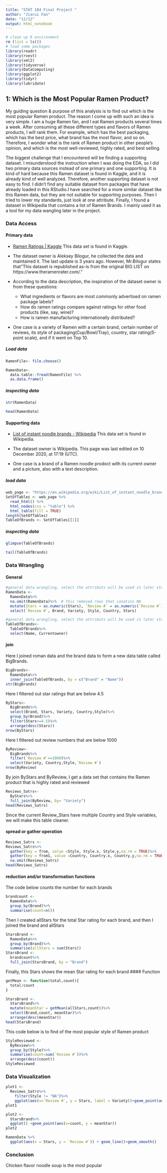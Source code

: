 ```yaml
---
title: "STAT 184 Final Project "
author: "Jiarui Fan" 
date: "12/12"
output: html_notebook
---
```

```r
# clean up R environment
rm (list = ls())
# load some packages
library(readr)
library(rvest)
library(xml2)
library(tidyverse)
library(DataComputing)
library(ggplot2)
library(tidyr)
library(lubridate)
```

## 1: Which is the Most Popular Ramen Product?
My guiding question & purpose of this analysis is to find out which is the most popular Ramen product. The reason I come up with such an idea is very simple. I am a huge Ramen fan, and I eat Ramen products several times a week. After consuming all these different types and flavors of Ramen products, I will rank them. For example, which has the best packaging, which has the best price, what brand has the most flavor, and so on. Therefore, I wonder what is the rank of Ramen product in other people's opinion, and which is the most well-reviewed, highly rated, and best selling.

The biggest challenge that I encountered will be finding a supporting dataset. I misunderstood the instruction when I was doing the EDA, so I did two primary data sources instead of one primary and one supporting. It is kind of hard because this Ramen dataset is found in Kaggle, and it is already kind of well analyzed. Therefore, another supporting dataset is not easy to find. I didn't find any suitable dataset from packages that have already loaded in this RStudio.I have searched for a more similar dataset like this Ramen data, but they are not suitable for supporting purposes. Then I tried to lower my standards, just look at one attribute. Finally, I found a dataset in Wikipedia that contains a list of Ramen Brands. I mainly used it as a tool for my data wangling later in the project.

### Data Access

#### Primary data
* [Ramen Ratings | Kaggle](https://www.kaggle.com/residentmario/ramen-ratings)
This data set is found in Kaggle.

* The dataset owner is Aleksey Bilogur, he collected the data and maintained it. The last update is 3 years ago. However, Mr.Bilogur states that"This dataset is republished as-is from the original BIG LIST on https://www.theramenrater.com/."

* According to the data description, the inspiration of the dataset owner is from these questions:
  * What ingredients or flavors are most commonly advertised on ramen package labels?
  * How do ramen ratings compare against ratings for other food products (like, say, wine)?
  * How is ramen manufacturing internationally distributed?

* One case is a variety of Ramen with a certain brand, certain number of reviews, its style of packaging(Cup/Bowl/Tray), country, star rating(5-point scale), and if it went on Top 10.

##### Load data
```r
RamenFile<- file.choose()
```
```r
RamenData<- 
  data.table::fread(RamenFile) %>%
  as.data.frame()
```
##### inspecting data

```r
str(RamenData)
```
```r
head(RamenData)
```

#### Supporting data
* [List of instant noodle brands - Wikipedia](https://en.wikipedia.org/wiki/List_of_instant_noodle_brands)
This data set is found in Wikipedia.

* The dataset owner is Wikipedia. This page was last edited on 10 December 2020, at 17:19 (UTC). 

* One case is a brand of a Ramen noodle prodoct with its current owner and a picture, also with a text description.

##### load data
```r
web_page <- "https://en.wikipedia.org/wiki/List_of_instant_noodle_brands"
SetOfTables <- web_page %>%
  read_html() %>%
  html_nodes(css = "table") %>%
  html_table(fill = TRUE)
length(SetOfTables)
TableOfBrands <- SetOfTables[[1]]
```
##### inspecting data
```r
glimpse(TableOfBrands)
```
```r
tail(TableOfBrands)
```

### Data Wrangling
#### General
```r
#general data wrangling, select the attributs will be used in later steps
RamenData <-
  RamenData%>%
  na.omit(RamenData)%>%  # this removed rows that conatins NA
  mutate(Stars = as.numeric(Stars), `Review #` = as.numeric(`Review #`))%>%
  select(`Review #`, Brand, Variety, Style, Country, Stars)
```
```r
#general data wrangling, select the attributs will be used in later steps
TableOfBrands<-
  TableOfBrands%>%
  select(Name, Currentowner)
```
#### join
Here I joined roman data and the brand data to form a new data table called BigBrands.
```r
BigBrands<-
  RamenData%>%
  inner_join(TableOfBrands, by = c("Brand" = "Name"))
str(BigBrands)
```

Here I filtered out star ratings that are below 4.5
```r
ByStars<-
  BigBrands%>%
  select(Brand, Stars, Variety, Country,Style)%>%
  group_by(Brand)%>%
  filter(Stars>=4.5)%>%
  arrange(desc(Stars))
nrow(ByStars)
```

Here I filtered out review numbers that are below 1000
```r
ByReview<-
  BigBrands%>%
  filter(`Review #`>=1000)%>%
  select(Variety, Country,Style,`Review #`)
nrow(ByReview)
```
By join ByStars and ByReview, I get a data set that contains the Ramen product that is highly rated and reviewed
```r
Reviews_Satrs<-
  ByStars%>%
  full_join(ByReview, by= "Variety")
head(Reviews_Satrs)
```
Since the current Review_Stars have multiple Country and Style variables, we will make this table cleaner.

#### spread or gather operation
```r
Reviews_Satrs <-
Reviews_Satrs%>%
  gather(key = from, value =Style, Style.x, Style.y,na.rm = TRUE)%>%
  gather(key = from1, value =Country, Country.x, Country.y,na.rm = TRUE)%>%
  na.omit(Reviews_Satrs)
head(Reviews_Satrs)
```

#### reduction and/or transformation functions

The code below counts the number for each brands
```r
brandcount <-
  RamenData%>%
  group_by(Brand)%>%
  summarise(count=n())
```
Then I created allStars for the total Star rating for each brand, and then I joined the brand and allStars
```r
StarsBrand <-
  RamenData%>%
  group_by(Brand)%>%
  summarise(allStars = sum(Stars))
StarsBrand <-
  brandcount%>%
  full_join(StarsBrand, by = "Brand")
```
Finally, this Stars shows the mean Star rating for each brand
#### Function
```r
getMean <- function(total,count){
  total/count
}

```
```r
StarsBrand <-
  StarsBrand%>%
  mutate(meanStar = getMean(allStars,count))%>%
  select(Brand,count, meanStar)%>%
  arrange(desc(meanStar))
head(StarsBrand)
```



This code below is to find of the most popular style of Ramen product
```r
StyleReviewed <-
  ByReview%>%
  group_by(Style)%>%
  summarise(count=sum(`Review #`))%>%
  arrange(desc(count))
StyleReviewed
```


### Data Visualization

```r
plot1 <-
  Reviews_Satrs%>%
    filter(Style != "NA")%>%
    ggplot(aes(x=`Review #`, y = Stars, label = Variety))+geom_point(aes(color=Country))+facet_wrap(~Style)
plot1
```

```r
plot2 <-
  StarsBrand%>%
  ggplot() +geom_point(aes(x=count, y = meanStar))
plot2
```

```r
RamenData %>%
  ggplot(aes(x = Stars, y = `Review #`)) + geom_line()+geom_smooth()
```
### Conclusion

Chicken flavor noodle soup is the most popular

